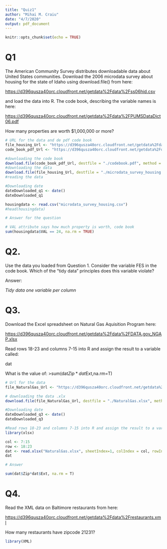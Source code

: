 ```yaml
---
title: "Quiz1"
author: "Mihai M. Craiu"
date: "4/7/2020"
output: pdf_document
---
```


```r
knitr::opts_chunk$set(echo = TRUE)
```


# Q1 

The American Community Survey distributes downloadable data about United States communities. Download the 2006 microdata survey about housing for the state of Idaho using download.file() from here:

[https://d396qusza40orc.cloudfront.net/getdata%2Fdata%2Fss06hid.csv](https://d396qusza40orc.cloudfront.net/getdata%2Fdata%2Fss06hid.csv)

and load the data into R. The code book, describing the variable names is here:

[https://d396qusza40orc.cloudfront.net/getdata%2Fdata%2FPUMSDataDict06.pdf](https://d396qusza40orc.cloudfront.net/getdata%2Fdata%2FPUMSDataDict06.pdf)

How many properties are worth $1,000,000 or more?

```R
# URL for the data and de pdf code book
file_housing_Url <- "https://d396qusza40orc.cloudfront.net/getdata%2Fdata%2Fss06hid.csv"
code_book_pdf_Url <- "https://d396qusza40orc.cloudfront.net/getdata%2Fdata%2FPUMSDataDict06.pdf"

#downloading the code book
download.file(code_book_pdf_Url, destfile = "./codebook.pdf", method = "curl")
#downloading the data
download.file(file_housing_Url, destfile = "./microdata_survey_housing.csv")
#reading the data

#Downloading date
dateDownloaded_q1 <- date()
dateDownloaded_q1

housingdata <- read.csv("microdata_survey_housing.csv")
#head(housingdata)

# Answer for the question

# VAL attribute says how much property is worth, code book
sum(housingdata$VAL == 24, na.rm = TRUE)

```
 

# Q2.

Use the data you loaded from Question 1. Consider the variable FES in the code book. Which of the "tidy data" principles does this variable violate?

Answer:

*Tidy data one variable per column*

# Q3.
Download the Excel spreadsheet on Natural Gas Aquisition Program here:

[https://d396qusza40orc.cloudfront.net/getdata%2Fdata%2FDATA.gov_NGAP.xlsx](https://d396qusza40orc.cloudfront.net/getdata%2Fdata%2FDATA.gov_NGAP.xlsx)

Read rows 18-23 and columns 7-15 into R and assign the result to a variable called:

dat

What is the value of:
>sum(dat$Zip*dat$Ext,na.rm=T)

```R
# Url for the data
file_NaturalGas_Url <- "https://d396qusza40orc.cloudfront.net/getdata%2Fdata%2FDATA.gov_NGAP.xlsx"

# downloading the data .xlx
download.file(file_NaturalGas_Url, destfile = "./NaturalGas.xlsx", method = "curl")

#Downloading date
dateDownloaded_q3 <- date()
dateDownloaded_q3

#Read rows 18-23 and columns 7-15 into R and assign the result to a variable called: dat
library(xlsx)

col <- 7:15
row <- 18:23
dat <- read.xlsx("NaturalGas.xlsx", sheetIndex=1, colIndex = col, rowIndex = row)
dat

# Answer

sum(dat$Zip*dat$Ext, na.rm = T)
```

# Q4.

Read the XML data on Baltimore restaurants from here:

[https://d396qusza40orc.cloudfront.net/getdata%2Fdata%2Frestaurants.xml](https://d396qusza40orc.cloudfront.net/getdata%2Fdata%2Frestaurants.xml)

How many restaurants have zipcode 21231?


```R
library(XML)



```




